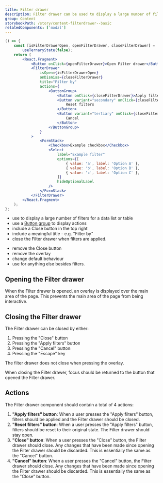 ```yaml
---
title: Filter drawer
description: Filter drawer can be used to display a large number of filters for a data set. It is overlayed on top of the main area of the page to capture the user's attention while keeping the context of the current task.
group: Content
storybookPath: /story/content-filterdrawer--basic
relatedComponents: ['modal']
---
```


```jsx live
() => {
	const [isFilterDrawerOpen, openFilterDrawer, closeFilterDrawer] =
		useTernaryState(false);
	return (
		<React.Fragment>
			<Button onClick={openFilterDrawer}>Open Filter drawer</Button>
			<FilterDrawer
				isOpen={isFilterDrawerOpen}
				onDismiss={closeFilterDrawer}
				title="Filter by"
				actions={
					<ButtonGroup>
						<Button onClick={closeFilterDrawer}>Apply filters</Button>
						<Button variant="secondary" onClick={closeFilterDrawer}>
							Reset filters
						</Button>
						<Button variant="tertiary" onClick={closeFilterDrawer}>
							Cancel
						</Button>
					</ButtonGroup>
				}
			>
				<FormStack>
					<Checkbox>Example checkbox</Checkbox>
					<Select
						label="Example filter"
						options={[
							{ value: 'a', label: 'Option A' },
							{ value: 'b', label: 'Option B' },
							{ value: 'c', label: 'Option C' },
						]}
						hideOptionalLabel
					/>
				</FormStack>
			</FilterDrawer>
		</React.Fragment>
	);
};
```

<DoHeading />

- use to display a large number of filters for a data list or table
- use a [Button group](/components/button#button-group) to display actions
- include a Close button in the top right
- include a meaingful title - e.g. "Filter by"
- close the Filter drawer when filters are applied.

<DontHeading />

- remove the Close button
- remove the overlay
- change default behaviour
- use for anything else besides filters.

## Opening the Filter drawer

When the Filter drawer is opened, an overlay is displayed over the main area of the page. This prevents the main area of the page from being interactive.

## Closing the Filter drawer

The Filter drawer can be closed by either:

1. Pressing the "Close" button
2. Pressing the "Apply filters" button
3. Pressing the "Cancel" button
4. Pressing the "Escape" key

The filter drawer does not close when pressing the overlay.

When closing the Filter drawer, focus should be returned to the button that opened the Filter drawer.

## Actions

The Filter drawer component should contain a total of 4 actions:

1. **"Apply filters" button**: When a user presses the "Apply filters" button, filters should be applied and the Filter drawer should be closed.
2. **"Reset filters" button**: When a user presses the "Apply filters" button, filters should be reset to their original state. The Filter drawer should stay open.
3. **"Close" button**: When a user presses the "Close" button, the Filter drawer should close. Any changes that have been made since opening the Filter drawer should be discarded. This is essentially the same as the "Cancel" button.
4. **"Cancel" button**: When a user presses the "Cancel" button, the Filter drawer should close. Any changes that have been made since opening the Filter drawer should be discarded. This is essentially the same as the "Close" button.
